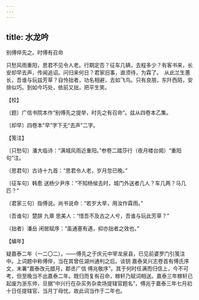 ```yaml
---
---
---
```

title: 水龙吟
---



别傅倅先之。时傅有召命





只愁风雨重阳，思君不见令人老。行期定否？征车几辆，去程多少？有客书来，长安却早去声，传闻追诏。问归来何日？君家旧事，直须待，为霖了。　从此兰生蕙长，吾谁与玩兹芳草？自怜拙者，功名相避，去如飞鸟。只有良朋，东阡西陌，安排似巧。到如今巧处，依前又拙，把平生笑。





【校】


〔题〕广信书院本作“别傅先之提举，时先之有召命”。兹从四卷本乙集。

〔却早〕四卷本“早”字下无“去声”二字。





【笺注】


〔只愁句〕潘大临诗：“满城风雨近重阳。”参卷二踏莎行（夜月楼台阕）“重阳句”注。

〔思君句〕古诗十九首：“思君令人老，岁月忽已晚。”

〔征车句〕韩愈 送杨少尹序：“不知杨侯去时，城门外送者几人？车几两？马几匹？”

〔君家三句〕指傅说。尚书说命：“若岁大旱，用汝作霖雨。”

〔吾谁句〕楚辞 九章 思美人：“惜吾不及古之人兮，吾谁与玩此芳草？”

〔拙者〕潘岳 闲居赋序：“虽通塞有遇，抑亦拙者之效也。”





【编年】


疑嘉泰二年（一二〇二）。——傅先之于庆元中宰龙泉县，已见前婆罗门引笺注中。上词题中称傅倅，当在其曾任湖州通判之后。谈钥 嘉泰吴兴志卷首有傅氏序文，末署“嘉泰改元腊月，郡丞广信 傅兆敬序”。其于何时任满而归信上，今不可考，但至晚当不出嘉泰二年。既归而复有召命，稼轩乃赋词相送。嘉泰三年稼轩已起废为浙东帅，旦据“中兴行在杂买务杂卖场提辖官题名”，傅兆于嘉泰三年七月初十日任提辖官，当月丁母忧。故此词当作于二年也。